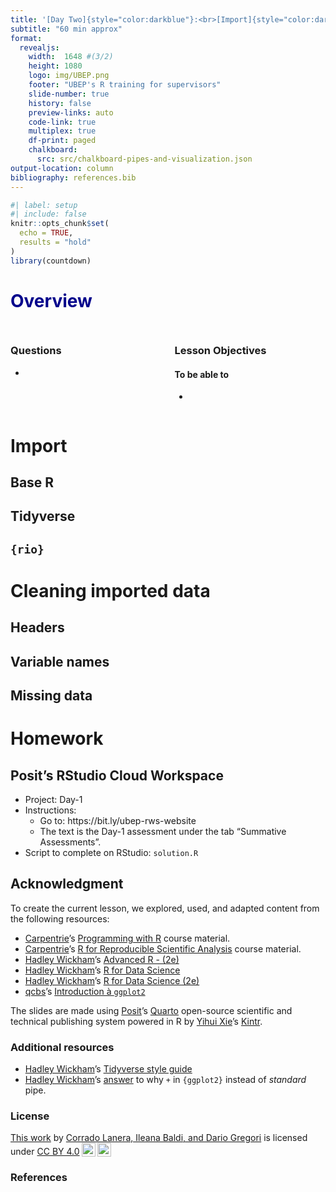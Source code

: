 ```yaml
---
title: '[Day Two]{style="color:darkblue"}:<br>[Import]{style="color:darkorange;"}'
subtitle: "60 min approx"
format:
  revealjs:
    width:  1648 #(3/2)
    height: 1080
    logo: img/UBEP.png
    footer: "UBEP's R training for supervisors"
    slide-number: true
    history: false
    preview-links: auto
    code-link: true
    multiplex: true
    df-print: paged
    chalkboard: 
      src: src/chalkboard-pipes-and-visualization.json
output-location: column
bibliography: references.bib
---
```


```r
#| label: setup
#| include: false
knitr::opts_chunk$set(
  echo = TRUE,
  results = "hold"
)
library(countdown)
```

# Overview {style="color:darkblue;"}

## 

::: columns
::: {.column width="50%"}
### Questions

-   
:::

::: {.column width="50%"}
### Lesson Objectives

#### To be able to

-   
:::
:::

# Import

## Base R

## Tidyverse

## `{rio}`

# Cleaning imported data

## Headers

## Variable names

## Missing data

# Homework

## Posit's RStudio Cloud Workspace

-   Project: Day-1
-   Instructions:
    -   Go to: https://bit.ly/ubep-rws-website
    -   The text is the Day-1 assessment under the tab "Summative Assessments".
-   Script to complete on RStudio: `solution.R`

## Acknowledgment

To create the current lesson, we explored, used, and adapted content from the following resources:

-   [Carpentrie](https://carpentries.org/)'s [Programming with R](https://swcarpentry.github.io/r-novice-inflammation/) course material.
-   [Carpentrie](https://carpentries.org/)'s [R for Reproducible Scientific Analysis](https://swcarpentry.github.io/r-novice-gapminder/) course material.
-   [Hadley Wickham](https://hadley.nz/)'s [Advanced R - (2e)](https://adv-r.hadley.nz)
-   [Hadley Wickham](https://hadley.nz/)'s [R for Data Science](https://r4ds.had.co.nz/)
-   [Hadley Wickham](https://hadley.nz/)'s [R for Data Science (2e)](https://r4ds.hadley.nz/)
-   [qcbs](https://qcbs.ca/)'s [Introduction à `ggplot2`](https://r.qcbs.ca/workshop03/)

The slides are made using [Posit](https://posit.co/)'s [Quarto](https://quarto.org/) open-source scientific and technical publishing system powered in R by [Yihui Xie](https://yihui.org/)'s [Kintr](https://yihui.org/knitr/).

### Additional resources

-   [Hadley Wickham](https://hadley.nz/)'s [Tidyverse style guide](https://style.tidyverse.org/index.html)
-   [Hadley Wickham]()'s [answer](https://community.rstudio.com/t/why-cant-ggplot2-use/4372/7) to why `+` in `{ggplot2}` instead of *standard* pipe.

### License

```{=html}
 <p xmlns:cc="http://creativecommons.org/ns#" ><a rel="cc:attributionURL" href="https://github.com/UBESP-DCTV/2023-ecdc-rws">This work</a> by <a rel="cc:attributionURL dct:creator" property="cc:attributionName" href="https://github.com/CorradoLanera">Corrado Lanera, Ileana Baldi, and Dario Gregori</a> is licensed under <a href="http://creativecommons.org/licenses/by/4.0/?ref=chooser-v1" target="_blank" rel="license noopener noreferrer" style="display:inline-block;">CC BY 4.0<img style="height:22px!important;margin-left:3px;vertical-align:text-bottom;" src="https://mirrors.creativecommons.org/presskit/icons/cc.svg?ref=chooser-v1"><img style="height:22px!important;margin-left:3px;vertical-align:text-bottom;" src="https://mirrors.creativecommons.org/presskit/icons/by.svg?ref=chooser-v1"></a></p> 
```
### References
